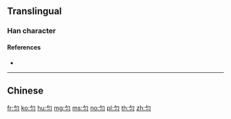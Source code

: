 {{also|勻}}
==Translingual==

===Han character===
{{Han char|rn=20|rad=勹|as=02|sn=4|four=|canj=PIM|ids=⿹勹冫}}

====References====
* {{Han ref|kx=0150.241|dkj=02497|hdz=10255.010|uh=5300|ud=21248}}

----

==Chinese==
{{zh-see|勻}}

[[fr:匀]]
[[ko:匀]]
[[hu:匀]]
[[mg:匀]]
[[ms:匀]]
[[no:匀]]
[[pl:匀]]
[[th:匀]]
[[zh:匀]]